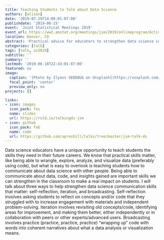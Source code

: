 ```yaml
---
title: Teaching Students to Talk about Data Science 
authors: [alison]
date: '2019-07-29T14:00:01-07:00'
publishdate: '2019-06-15'
event: 'Joint Statistical Meetings 2019'
event_url: https://ww2.amstat.org/meetings/jsm/2019/onlineprogram/ActivityDetails.cfm?SessionID=218049
location: Denver, CO
abstract: 'Practical advice for educators to strengthen data science communication skills in the classroom'
categories: [talk]
tags: [talk, oz2019]
subtitle: ''
summary: ''
lastmod: '2019-06-18T22:43:01-07:00'
featured: no
image:
  caption: '[Photo by Ilyass SEDDOUG on Unsplash](https://unsplash.com/photos/c4lXkCHuaXY)'
  focal_point: 'center'
  preview_only: no
projects: []

links:
- icon: images
  icon_pack: fas
  name: slides
  url: https://rstd.io/talkingds-jsm
- icon: github
  icon_pack: fab
  name: code
  url: https://github.com/apreshill/talks/tree/master/jsm-talk-ds
---
```


Data science educators have a unique opportunity to teach students the skills they need in their future careers. We know that practical skills matter, like being able to wrangle, explore, analyze, and visualize data (preferably using code), but what is easy to overlook is teaching students how to communicate about data science with other people. Being able to communicate about data, code, and insights gained are important skills we can strengthen in the classroom to make a real impact on students. I will talk about three ways to help strengthen data science communication skills that matter: self-reflection, iteration, and broadcasting. Self-reflection involves asking students to reflect on concepts and/or code that they struggled with to increase engagement with materials and independent problem-solving. Iteration involves revisiting old concepts/code, identifying areas for improvement, and making them better, either independently or in collaboration with peers or other experts/advanced users. Broadcasting involves practice (practice, practice, practice) "wrapping up" code with words into coherent narratives about what a data analysis or visualization means. 
